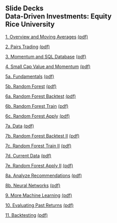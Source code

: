 ## Slide Decks<br>Data-Driven Investments: Equity<br>Rice University<br>


[1. Overview and Moving Averages](01-moving_averages.slides.html){target="_blank"} [(pdf)](pdfs/01-moving_averages.slides.pdf){target="_blank"}

[2. Pairs Trading](02-pairs.slides.html){target="_blank"} [(pdf)](pdfs/02-pairs.slides.pdf){target="_blank"}

[3. Momentum and SQL Database](03-momentum.slides.html){target="_blank"} [(pdf)](pdfs/03-momentum.slides.pdf){target="_blank"}

[4. Small Cap Value and Momentum](04-small_cap_value.slides.html){target="_blank"} [(pdf)](pdfs/04-small_cap_value.slides.pdf){target="_blank"}

[5a. Fundamentals](05a-fundamentals.slides.html){target="_blank"} [(pdf)](pdfs/05a-fundamentals.slides.pdf){target="_blank"}

[5b. Random Forest](05b-random_forest.slides.html){target="_blank"} [(pdf)](pdfs/05b-random_forest.slides.pdf){target="_blank"}

[6a. Random Forest Backtest](06a-random_forest_backtest.slides.html){target="_blank"} [(pdf)](pdfs/06a-random_forest_backtest.slides.pdf){target="_blank"}

[6b. Random Forest Train](06b-random_forest_train.slides.html){target="_blank"} [(pdf)](pdfs/06b-random_forest_train.slides.pdf){target="_blank"}

[6c. Random Forest Apply](06c-random_forest_apply.slides.html){target="_blank"} [(pdf)](pdfs/06c-random_forest_apply.slides.pdf){target="_blank"}

[7a. Data](07a-data.slides.html){target="_blank"} [(pdf)](pdfs/07a-data.slides.pdf){target="_blank"}

[7b. Random Forest Backtest II](07b-random_forest_backtest_ver2.slides.html){target="_blank"} [(pdf)](pdfs/07b-random_forest_backtest_ver2.slides.pdf){target="_blank"}

[7c. Random Forest Train II](07c-random_forest_train_ver2.slides.html){target="_blank"} [(pdf)](pdfs/07c-random_forest_train_ver2.slides.pdf){target="_blank"}

[7d. Current Data](07d-current_data.slides.html){target="_blank"} [(pdf)](pdfs/07d-current_data.slides.pdf){target="_blank"}

[7e. Random Forest Apply II](07e-random_forest_apply_ver2.slides.html){target="_blank"} [(pdf)](pdfs/07e-random_forest_apply_ver2.slides.pdf){target="_blank"}

[8a. Analyze Recommendations](08a-analyze_recommendations.slides.html){target="_blank"} [(pdf)](pdfs/08a-analyze_recommendations.slides.pdf){target="_blank"}

[8b. Neural Networks](08b-neural_nets.slides.html){target="_blank"} [(pdf)](pdfs/08b-neural_nets.slides.pdf){target="_blank"}

[9. More Machine Learning](09_more_ml.slides.html){target="_blank"} [(pdf)](pdfs/09_more_ml.slides.pdf){target="_blank"}

[10. Evaluating Past Returns](10-attribution.slides.html){target="_blank"} [(pdf)](pdfs/10-attribution.slides.pdf){target="_blank"}

[11. Backtesting](11-backtesting.slides.html){target="_blank"} [(pdf)](pdfs/11-backtesting.slides.pdf){target="_blank"}